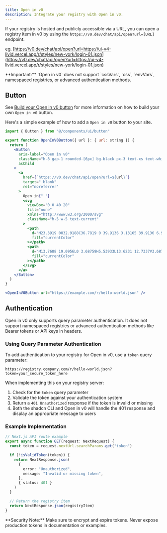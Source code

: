 ```yaml
---
title: Open in v0
description: Integrate your registry with Open in v0.
---
```


If your registry is hosted and publicly accessible via a URL, you can open a registry item in v0 by using the `https://v0.dev/chat/api/open?url=[URL]` endpoint.

eg. [https://v0.dev/chat/api/open?url=https://ui-v4-livid.vercel.app/r/styles/new-york/login-01.json](https://v0.dev/chat/api/open?url=https://ui-v4-livid.vercel.app/r/styles/new-york/login-01.json)

<Callout className="mt-6">
  **Important:** `Open in v0` does not support `cssVars`, `css`, `envVars`,
  namespaced registries, or advanced authentication methods.
</Callout>

## Button

See [Build your Open in v0 button](https://v0.dev/chat/button) for more information on how to build your own `Open in v0` button.

Here's a simple example of how to add a `Open in v0` button to your site.

```jsx showLineNumbers
import { Button } from "@/components/ui/button"

export function OpenInV0Button({ url }: { url: string }) {
  return (
    <Button
      aria-label="Open in v0"
      className="h-8 gap-1 rounded-[6px] bg-black px-3 text-xs text-white hover:bg-black hover:text-white dark:bg-white dark:text-black"
      asChild
    >
      <a
        href={`https://v0.dev/chat/api/open?url=${url}`}
        target="_blank"
        rel="noreferrer"
      >
        Open in{" "}
        <svg
          viewBox="0 0 40 20"
          fill="none"
          xmlns="http://www.w3.org/2000/svg"
          className="h-5 w-5 text-current"
        >
          <path
            d="M23.3919 0H32.9188C36.7819 0 39.9136 3.13165 39.9136 6.99475V16.0805H36.0006V6.99475C36.0006 6.90167 35.9969 6.80925 35.9898 6.71766L26.4628 16.079C26.4949 16.08 26.5272 16.0805 26.5595 16.0805H36.0006V19.7762H26.5595C22.6964 19.7762 19.4788 16.6139 19.4788 12.7508V3.68923H23.3919V12.7508C23.3919 12.9253 23.4054 13.0977 23.4316 13.2668L33.1682 3.6995C33.0861 3.6927 33.003 3.68923 32.9188 3.68923H23.3919V0Z"
            fill="currentColor"
          ></path>
          <path
            d="M13.7688 19.0956L0 3.68759H5.53933L13.6231 12.7337V3.68759H17.7535V17.5746C17.7535 19.6705 15.1654 20.6584 13.7688 19.0956Z"
            fill="currentColor"
          ></path>
        </svg>
      </a>
    </Button>
  )
}
```

```jsx
<OpenInV0Button url="https://example.com/r/hello-world.json" />
```

## Authentication

Open in v0 only supports query parameter authentication. It does not support namespaced registries or advanced authentication methods like Bearer tokens or API keys in headers.

### Using Query Parameter Authentication

To add authentication to your registry for Open in v0, use a `token` query parameter:

```
https://registry.company.com/r/hello-world.json?token=your_secure_token_here
```

When implementing this on your registry server:

1. Check for the `token` query parameter
2. Validate the token against your authentication system
3. Return a `401 Unauthorized` response if the token is invalid or missing
4. Both the shadcn CLI and Open in v0 will handle the 401 response and display an appropriate message to users

### Example Implementation

```typescript
// Next.js API route example
export async function GET(request: NextRequest) {
  const token = request.nextUrl.searchParams.get("token")

  if (!isValidToken(token)) {
    return NextResponse.json(
      {
        error: "Unauthorized",
        message: "Invalid or missing token",
      },
      { status: 401 }
    )
  }

  // Return the registry item
  return NextResponse.json(registryItem)
}
```

<Callout className="mt-6">
  **Security Note:** Make sure to encrypt and expire tokens. Never expose
  production tokens in documentation or examples.
</Callout>
